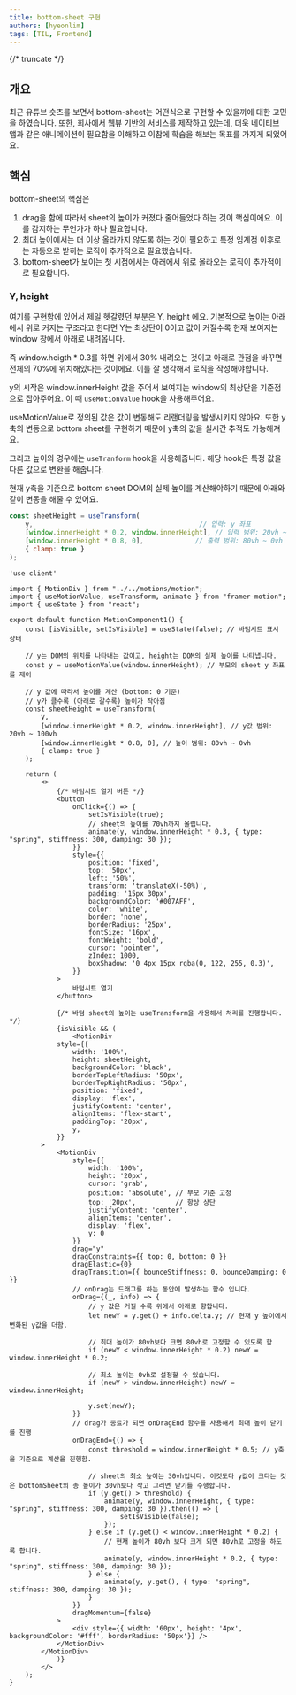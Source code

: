 ```yaml
---
title: bottom-sheet 구현
authors: [hyeonlim]
tags: [TIL, Frontend]
---
```


{/* truncate */}

## 개요

최근 유튜브 숏츠를 보면서 bottom-sheet는 어떤식으로 구현할 수 있을까에 대한 고민을 하였습니다. 
또한, 회사에서 웹뷰 기반의 서비스를 제작하고 있는데, 더욱 네이티브 앱과 같은 애니메이션이 필요함을 이해하고 이참에 학습을 해보는 목표를 가지게 되었어요.

## 핵심

bottom-sheet의 핵심은 

1. drag을 함에 따라서 sheet의 높이가 커졌다 줄어들었다 하는 것이 핵심이에요. 이를 감지하는 무언가가 하나 필요합니다.
2. 최대 높이에서는 더 이상 올라가지 않도록 하는 것이 필요하고 특정 임계점 이후로는 자동으로 받히는 로직이 추가적으로 필요했습니다.
3. bottom-sheet가 보이는 첫 시점에서는 아래에서 위로 올라오는 로직이 추가적이로 필요합니다.

### Y, height

여기를 구현함에 있어서 제일 헷갈렸던 부분은 Y, height 에요. 기본적으로 높이는 아래에서 위로 커지는 구조라고 한다면 Y는 최상단이 0이고 값이 커질수록 현재 보여지는 window 창에서 아래로 내려옵니다.

즉 window.heigth * 0.3를 하면 위에서 30% 내려오는 것이고 아래로 관점을 바꾸면 전체의 70%에 위치해있다는 것이에요. 이를 잘 생각해서 로직을 작성해야합니다.

y의 시작은 window.innerHeight 값을 주어서 보여지는 window의 최상단을 기준점으로 잡아주어요. 이 때 `useMotionValue` hook을 사용해주어요.

useMotionValue로 정의된 값은 값이 변동해도 리랜더링을 발생시키지 않아요. 또한 y축의 변동으로 bottom sheet를 구현하기 때문에 y축의 값을 실시간 추적도 가능해져요.

그리고 높이의 경우에는 `useTranform` hook을 사용해줍니다. 해당 hook은 특정 값을 다른 값으로 변환을 해줍니다. 

현재 y축을 기준으로 bottom sheet DOM의 실제 높이를 계산해야하기 때문에 아래와 같이 변동을 해줄 수 있어요.

```javascript
const sheetHeight = useTransform(
    y,                                          // 입력: y 좌표
    [window.innerHeight * 0.2, window.innerHeight], // 입력 범위: 20vh ~ 100vh
    [window.innerHeight * 0.8, 0],             // 출력 범위: 80vh ~ 0vh
    { clamp: true }
);
```


```tsx
'use client'

import { MotionDiv } from "../../motions/motion";
import { useMotionValue, useTransform, animate } from "framer-motion";
import { useState } from "react";

export default function MotionComponent1() {
    const [isVisible, setIsVisible] = useState(false); // 바텀시트 표시 상태
    
    // y는 DOM의 위치를 나타내는 값이고, height는 DOM의 실제 높이를 나타냅니다.
    const y = useMotionValue(window.innerHeight); // 부모의 sheet y 좌표를 제어

    // y 값에 따라서 높이를 계산 (bottom: 0 기준)
    // y가 클수록 (아래로 갈수록) 높이가 작아짐
    const sheetHeight = useTransform(
        y,
        [window.innerHeight * 0.2, window.innerHeight], // y값 범위: 20vh ~ 100vh
        [window.innerHeight * 0.8, 0], // 높이 범위: 80vh ~ 0vh
        { clamp: true }
    );

    return (
        <>
            {/* 바텀시트 열기 버튼 */}
            <button
                onClick={() => {
                    setIsVisible(true);
                    // sheet의 높이를 70vh까지 올립니다.
                    animate(y, window.innerHeight * 0.3, { type: "spring", stiffness: 300, damping: 30 });
                }}
                style={{
                    position: 'fixed',
                    top: '50px',
                    left: '50%',
                    transform: 'translateX(-50%)',
                    padding: '15px 30px',
                    backgroundColor: '#007AFF',
                    color: 'white',
                    border: 'none',
                    borderRadius: '25px',
                    fontSize: '16px',
                    fontWeight: 'bold',
                    cursor: 'pointer',
                    zIndex: 1000,
                    boxShadow: '0 4px 15px rgba(0, 122, 255, 0.3)',
                }}
            >
                바텀시트 열기
            </button>

            {/* 바텀 sheet의 높이는 useTransform을 사용해서 처리를 진행합니다. */}
            {isVisible && (
                <MotionDiv
            style={{
                width: '100%',
                height: sheetHeight,
                backgroundColor: 'black',
                borderTopLeftRadius: '50px',
                borderTopRightRadius: '50px',
                position: 'fixed',
                display: 'flex',
                justifyContent: 'center',
                alignItems: 'flex-start',
                paddingTop: '20px',
                y,
            }}
        >
            <MotionDiv
                style={{
                    width: '100%',
                    height: '20px',
                    cursor: 'grab',
                    position: 'absolute', // 부모 기준 고정
                    top: '20px',          // 항상 상단
                    justifyContent: 'center',
                    alignItems: 'center',
                    display: 'flex',
                    y: 0
                }}
                drag="y"
                dragConstraints={{ top: 0, bottom: 0 }}
                dragElastic={0}
                dragTransition={{ bounceStiffness: 0, bounceDamping: 0 }}
                // onDrag는 드래그를 하는 동안에 발생하는 함수 입니다.
                onDrag={(_, info) => {
                    // y 값은 커질 수록 위에서 아래로 향합니다.
                    let newY = y.get() + info.delta.y; // 현재 y 높이에서 변화된 y값을 더함.

                    // 최대 높이가 80vh보다 크면 80vh로 고정할 수 있도록 함
                    if (newY < window.innerHeight * 0.2) newY = window.innerHeight * 0.2;

                    // 최소 높이는 0vh로 설정할 수 있습니다.
                    if (newY > window.innerHeight) newY = window.innerHeight;
                    
                    y.set(newY);
                }}
                // drag가 종료가 되면 onDragEnd 함수를 사용해서 최대 높이 닫기를 진행
                onDragEnd={() => {
                    const threshold = window.innerHeight * 0.5; // y축을 기준으로 계산을 진행함.

                    // sheet의 최소 높이는 30vh입니다. 이것도다 y값이 크다는 것은 bottomSheet의 총 높이가 30vh보다 작고 그러면 닫기를 수행합니다.
                    if (y.get() > threshold) {
                        animate(y, window.innerHeight, { type: "spring", stiffness: 300, damping: 30 }).then(() => {
                            setIsVisible(false);
                        });
                    } else if (y.get() < window.innerHeight * 0.2) {
                        // 현재 높이가 80vh 보다 크게 되면 80vh로 고정을 하도록 합니다.
                        animate(y, window.innerHeight * 0.2, { type: "spring", stiffness: 300, damping: 30 });
                    } else {
                        animate(y, y.get(), { type: "spring", stiffness: 300, damping: 30 });
                    }
                }}
                dragMomentum={false}
            >
                <div style={{ width: '60px', height: '4px', backgroundColor: '#fff', borderRadius: '50px'}} />
            </MotionDiv>
        </MotionDiv>
            )}
        </>
    );
}
```